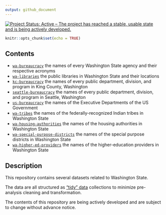 ```yaml
--- 
output: github_document
---
```


[![Project Status: Active – The project has reached a stable, usable state and is being actively developed.](http://www.repostatus.org/badges/latest/active.svg)](http://www.repostatus.org/#active)


```r
knitr::opts_chunk$set(echo = TRUE)
```

## Contents

  + [`wa-bureaucracy`](https://github.com/tiernanmartin/datasets/tree/master/wa-bureaucracy) the names of every Washington State agency and their respective acronyms
  + [`wa-libraries`](https://github.com/tiernanmartin/datasets/tree/master/wa-libraries) the public libraries in Washington State and their locations
  + [`kc-bureaucracy`](https://github.com/tiernanmartin/datasets/tree/master/king-county-bureaucracy) the names of every public department, division, and program in King County, Washington
  + [`seattle-bureaucracy`](https://github.com/tiernanmartin/datasets/tree/master/seattle-bureaucracy) the names of every public department, division, and program in Seattle, Washington
  + [`us-bureaucracy`](https://github.com/tiernanmartin/datasets/tree/master/us-bureaucracy) the names of the Executive Departments of the US Government
  + [`wa-tribes`](https://github.com/tiernanmartin/datasets/tree/master/wa-tribes) the names of the federally-recognized Indian tribes in Washington State
  + [`wa-housing-authorities`](https://github.com/tiernanmartin/datasets/tree/master/wa-housing-authorities) the names of the housing authorities in Washington State
  + [`wa-special-purpose-districts`](https://github.com/tiernanmartin/datasets/tree/master/wa-special-purpose-districts) the names of the special purpose districts in Washington State
  + [`wa-higher-ed-providers`](https://github.com/tiernanmartin/datasets/tree/master/wa-higher-ed-providers) the names of the higher-education providers in Washington State
  
## Description

This repository contains several datasets related to Washington State. 

The data are all structured as ["tidy" data](http://vita.had.co.nz/papers/tidy-data.html) collections to minimize pre-analysis cleaning and transformation.

The contents of this repository are being actively developed and are subject to change without advance notice. 